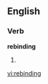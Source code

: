 ==English==

===Verb===
'''rebinding'''

# {{third-person singular of|[[rebind]]}}

[[vi:rebinding]]